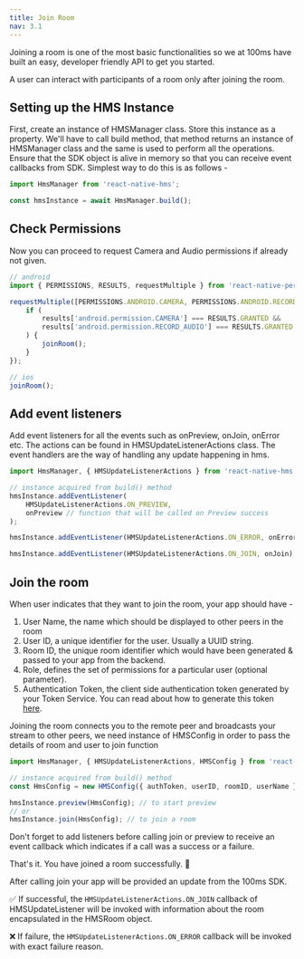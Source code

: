 ```yaml
---
title: Join Room
nav: 3.1
---
```


Joining a room is one of the most basic functionalities so we at 100ms have built an easy, developer friendly API to get you started.

A user can interact with participants of a room only after joining the room.

## Setting up the HMS Instance

First, create an instance of HMSManager class. Store this instance as a property. We'll have to call build method, that method returns an instance of HMSManager class and the same is used to perform all the operations. Ensure that the SDK object is alive in memory so that you can receive event callbacks from SDK. Simplest way to do this is as follows -

```js
import HmsManager from 'react-native-hms';

const hmsInstance = await HmsManager.build();
```

## Check Permissions

Now you can proceed to request Camera and Audio permissions if already not given.

```js
// android
import { PERMISSIONS, RESULTS, requestMultiple } from 'react-native-permissions';

requestMultiple([PERMISSIONS.ANDROID.CAMERA, PERMISSIONS.ANDROID.RECORD_AUDIO]).then((results) => {
    if (
        results['android.permission.CAMERA'] === RESULTS.GRANTED &&
        results['android.permission.RECORD_AUDIO'] === RESULTS.GRANTED
    ) {
        joinRoom();
    }
});

// ios
joinRoom();
```

## Add event listeners

Add event listeners for all the events such as onPreview, onJoin, onError etc. The actions can be found in HMSUpdateListenerActions class. The event handlers are the way of handling any update happening in hms.

```js
import HmsManager, { HMSUpdateListenerActions } from 'react-native-hms';

// instance acquired from build() method
hmsInstance.addEventListener(
    HMSUpdateListenerActions.ON_PREVIEW,
    onPreview // function that will be called on Preview success
);

hmsInstance.addEventListener(HMSUpdateListenerActions.ON_ERROR, onError);

hmsInstance.addEventListener(HMSUpdateListenerActions.ON_JOIN, onJoin);
```

## Join the room

When user indicates that they want to join the room, your app should have -

1. User Name, the name which should be displayed to other peers in the room
2. User ID, a unique identifier for the user. Usually a UUID string.
3. Room ID, the unique room identifier which would have been generated & passed to your app from the backend.
4. Role, defines the set of permissions for a particular user (optional parameter).
5. Authentication Token, the client side authentication token generated by your Token Service. You can read about how to generate this token [here](https://docs.100ms.live/react-native/v2/guides/token).

Joining the room connects you to the remote peer and broadcasts your stream to other peers, we need instance of HMSConfig in order to pass the details of room and user to join function

```js
import HmsManager, { HMSUpdateListenerActions, HMSConfig } from 'react-native-hms';

// instance acquired from build() method
const HmsConfig = new HMSConfig({ authToken, userID, roomID, userName });

hmsInstance.preview(HmsConfig); // to start preview
// or
hmsInstance.join(HmsConfig); // to join a room
```

Don't forget to add listeners before calling join or preview to receive an event callback which indicates if a call was a success or a failure.

That's it. You have joined a room successfully. 🥳

After calling join your app will be provided an update from the 100ms SDK.

✅ If successful, the `HMSUpdateListenerActions.ON_JOIN` callback of HMSUpdateListener will be invoked with information about the room encapsulated in the HMSRoom object.

❌ If failure, the `HMSUpdateListenerActions.ON_ERROR` callback will be invoked with exact failure reason.
